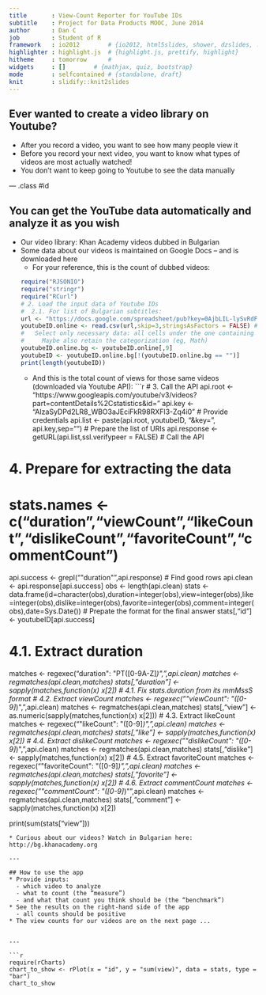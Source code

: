 ```yaml
---
title       : View-Count Reporter for YouTube IDs
subtitle    : Project for Data Products MOOC, June 2014
author      : Dan C
job         : Student of R
framework   : io2012        # {io2012, html5slides, shower, dzslides, ...}
highlighter : highlight.js  # {highlight.js, prettify, highlight}
hitheme     : tomorrow      # 
widgets     : []        # {mathjax, quiz, bootstrap}
mode        : selfcontained # {standalone, draft}
knit        : slidify::knit2slides
---
```


## Ever wanted to create a video library on Youtube?
* After you record a video, you want to see how many people view it
* Before you record your next video, you want to know what types of videos are most actually watched!
* You don’t want to keep going to Youtube to see the data manually

--- .class #id 

## You can get the YouTube data automatically and analyze it as you wish
* Our video library: Khan Academy videos dubbed in Bulgarian
* Some data about our videos is maintained on Google Docs -- and is downloaded here
  - For your reference, this is the count of dubbed videos:
``` r
require("RJSONIO")
require("stringr")
require("RCurl")
# 2. Load the input data of Youtube IDs
  #  2.1. For list of Bulgarian subtitles:
url <- "https://docs.google.com/spreadsheet/pub?key=0AjbLIL-lySvRdFJpMTh4TUpORzZubDl0YXlsejZ2QXc&single=true&gid=19&output=csv"
youtubeID.online <- read.csv(url,skip=3,stringsAsFactors = FALSE) # # fileEncoding = "windows-1251", encoding = "UTF8"
  #   Select only necessary data: all cells under the one containing "ÐÑÐ»Ð³Ð°ÑÑÐºo ID"
  #     Maybe also retain the categorization (eg, Math)
youtubeID.online.bg <- youtubeID.online[,9]
youtubeID <- youtubeID.online.bg[!(youtubeID.online.bg == "")]
print(length(youtubeID))
```
  - And this is the total count of views for those same videos (downloaded via Youtube API):
```r
# 3. Call the API
api.root <- "https://www.googleapis.com/youtube/v3/videos?part=contentDetails%2Cstatistics&id="
api.key <- "AIzaSyDPd2LR8_WBO3aJEciFkR98RXFl3-Zq4i0"   # Provide credentials
api.list <- paste(api.root, youtubeID, "&key=", api.key,sep="")   # Prepare the list of URIs
api.response <- getURL(api.list,ssl.verifypeer = FALSE)   # Call the API

# 4. Prepare for extracting the data
#     stats.names <- c("duration","viewCount","likeCount","dislikeCount","favoriteCount","commentCount")
api.success <- grepl("\"duration\"",api.response)   # Find good rows
api.clean <- api.response[api.success]
obs <- length(api.clean)
stats <- data.frame(id=character(obs),duration=integer(obs),view=integer(obs),like=integer(obs),dislike=integer(obs),favorite=integer(obs),comment=integer(obs),date=Sys.Date())  # Prepate the format for the final answer
stats[,"id"] <- youtubeID[api.success]

#   4.1. Extract duration
matches <- regexec("duration\": \"PT([0-9A-Z]*)\",\n",api.clean)
matches <- regmatches(api.clean,matches)
stats[,"duration"] <- sapply(matches,function(x) x[2])
#     4.1. Fix stats.duration from its mmMssS format
#   4.2. Extract viewCount
matches <- regexec("\"viewCount\": \"([0-9]*)\",\n",api.clean)
matches <- regmatches(api.clean,matches)
stats[,"view"] <- as.numeric(sapply(matches,function(x) x[2]))
#   4.3. Extract likeCount
matches <- regexec("\"likeCount\": \"([0-9]*)\",\n",api.clean)
matches <- regmatches(api.clean,matches)
stats[,"like"] <- sapply(matches,function(x) x[2])
#   4.4. Extract dislikeCount
matches <- regexec("\"dislikeCount\": \"([0-9]*)\",\n",api.clean)
matches <- regmatches(api.clean,matches)
stats[,"dislike"] <- sapply(matches,function(x) x[2])
#   4.5. Extract favoriteCount
matches <- regexec("\"favoriteCount\": \"([0-9]*)\",\n",api.clean)
matches <- regmatches(api.clean,matches)
stats[,"favorite"] <- sapply(matches,function(x) x[2])
#   4.6. Extract commentCount
matches <- regexec("\"commentCount\": \"([0-9]*)\"\n",api.clean)
matches <- regmatches(api.clean,matches)
stats[,"comment"] <- sapply(matches,function(x) x[2])

print(sum(stats["view"]))
```
* Curious about our videos? Watch in Bulgarian here:  http://bg.khanacademy.org

---

## How to use the app
* Provide inputs:
  - which video to analyze
  - what to count (the “measure”)
  - and what that count you think should be (the “benchmark”)
* See the results on the right-hand side of the app
  - all counts should be positive
* The view counts for our videos are on the next page ...


---

```r
require(rCharts)
chart_to_show <- rPlot(x = "id", y = "sum(view)", data = stats, type = "bar")
chart_to_show
```
